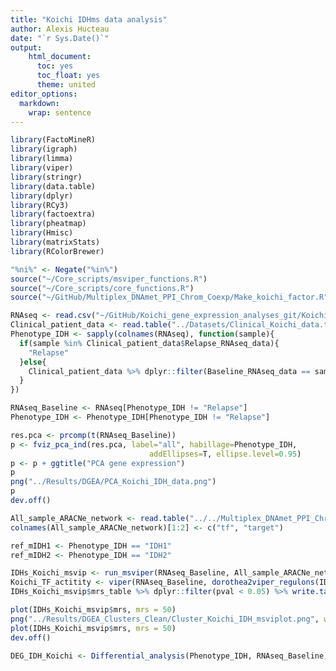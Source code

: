 ```yaml
---
title: "Koichi IDHms data analysis"
author: Alexis Hucteau
date: "`r Sys.Date()`"
output:
    html_document:
      toc: yes
      toc_float: yes
      theme: united
editor_options:
  markdown:
    wrap: sentence
---
```


```r
library(FactoMineR)
library(igraph)
library(limma)
library(viper)
library(stringr)
library(data.table)
library(dplyr)
library(RCy3)
library(factoextra)
library(pheatmap)
library(Hmisc)
library(matrixStats)
library(RColorBrewer)

"%ni%" <- Negate("%in%")
source("~/Core_scripts/msviper_functions.R")
source("~/Core_scripts/core_functions.R")
source("~/GitHub/Multiplex_DNAmet_PPI_Chrom_Coexp/Make_koichi_factor.R")
```

```r
RNAseq <- read.csv("~/GitHub/Koichi_gene_expression_analyses_git/Koichi_gene_expression_analyses/DATA/RNAseq_parsed.csv", row.names = 1, header = T, check.names = F)
Clinical_patient_data <- read.table("../Datasets/Clinical_Koichi_data.tsv", sep = "\t", header = T)
Phenotype_IDH <- sapply(colnames(RNAseq), function(sample){
  if(sample %in% Clinical_patient_data$Relapse_RNAseq_data){
    "Relapse"
  }else{
    Clinical_patient_data %>% dplyr::filter(Baseline_RNAseq_data == sample) %>% .$IDH_isoform
  }
})
```

```r
RNAseq_Baseline <- RNAseq[Phenotype_IDH != "Relapse"]
Phenotype_IDH <- Phenotype_IDH[Phenotype_IDH != "Relapse"]
```

```r
res.pca <- prcomp(t(RNAseq_Baseline))
p <- fviz_pca_ind(res.pca, label="all", habillage=Phenotype_IDH,
                               addEllipses=T, ellipse.level=0.95)
p <- p + ggtitle("PCA gene expression")
p
png("../Results/DGEA/PCA_Koichi_IDH_data.png")
p
dev.off()
```

```r
All_sample_ARACNe_network <- read.table("../../Multiplex_DNAmet_PPI_Chrom_Coexp/Output_all_Samples_TPM/network.txt", sep = "\t", header = T)
colnames(All_sample_ARACNe_network)[1:2] <- c("tf", "target")

ref_mIDH1 <- Phenotype_IDH == "IDH1"
ref_mIDH2 <- Phenotype_IDH == "IDH2"

IDHs_Koichi_msvip <- run_msviper(RNAseq_Baseline, All_sample_ARACNe_network, use_aracne = T, ref_mIDH1, ref_mIDH2, "mIDH1", "mIDH2", minsize = 4, ges.filter = T)
Koichi_TF_actitity <- viper(RNAseq_Baseline, dorothea2viper_regulons(IDHs_Koichi_msvip$regulons))
IDHs_Koichi_msvip$mrs_table %>% dplyr::filter(pval < 0.05) %>% write.table("../Results/DGEA/Filtered_TF_Diff_activity_Koichi_IDH.tsv", sep = "\t")
```

```r
plot(IDHs_Koichi_msvip$mrs, mrs = 50)
png("../Results/DGEA_Clusters_Clean/Cluster_Koichi_IDH_msviplot.png", width = 1280, height = 720)
plot(IDHs_Koichi_msvip$mrs, mrs = 50)
dev.off()
```

```r
DEG_IDH_Koichi <- Differential_analysis(Phenotype_IDH, RNAseq_Baseline)$`IDH1-IDH2`
```

